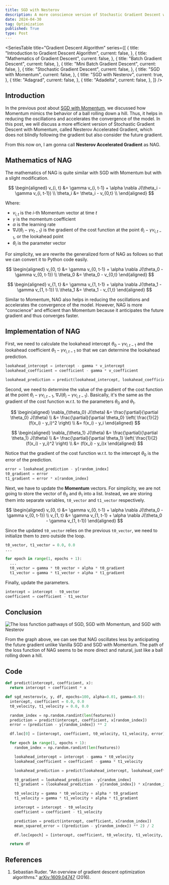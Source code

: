 ```yaml
---
title: SGD with Nesterov
description: A more conscience version of Stochastic Gradient Descent with Momentum
date: 2024-04-30
tag: Optimization
published: True
type: Post
---
```


<SeriesTable
  title="Gradient Descent Algorithm"
  series={[
    {
      title: "Introduction to Gradient Descent Algorithm",
      current: false,
    },
    {
      title: "Mathematics of Gradient Descent",
      current: false,
    },
    {
      title: "Batch Gradient Descent",
      current: false,
    },
    {
      title: "Mini Batch Gradient Descent",
      current: false,
    },
    {
      title: "Stochastic Gradient Descent",
      current: false,
    },
    {
      title: "SGD with Momentum",
      current: false,
    },
    {
      title: "SGD with Nesterov",
      current: true,
    },
    {
      title: "Adagrad",
      current: false,
    },
    {
      title: "Adadelta",
      current: false,
    },
  ]}
/>

## Introduction

In the previous post about [SGD with Momentum](/posts/sgd-with-momentum),
we discussed how Momentum mimics the behavior of a ball rolling down a hill.
Thus, it helps in reducing the oscillations and accelerates the convergence of the model.
In this post, we will discuss a more efficient version of Stochastic
Gradient Descent with Momentum, called Nesterov Accelerated Gradient,
which does not blindly following the gradient but also consider the future gradient.

From this now on, I am gonna call **Nesterov Accelerated Gradient** as NAG.

## Mathematics of NAG

The mathematics of NAG is quite similar with SGD with Momentum but with a slight modification.

$$
\begin{aligned}
  v_{i, t} &= \gamma v_{i, t-1} + \alpha \nabla J(\theta_i - \gamma v_{i, t-1}) \\
  \theta_i &= \theta_i - v_{0,t} \\
\end{aligned}
$$

Where:

- $v_{i,t}$ is the $i$-th Momentum vector at time $t$
- $\gamma$ is the momentum coefficient
- $\alpha$ is the learning rate
- $\nabla J(\theta_i - \gamma v_{t-1})$ is the gradient of the cost function at the point $\theta_i - \gamma v_{i, t-1}$, or the lookahead point
- $\theta_i$ is the parameter vector

For simplicity, we are rewrite the generalized form of NAG as follows so that we
can convert it to Python code easily.

$$
\begin{aligned}
  v_{0, t} &= \gamma v_{0, t-1} + \alpha \nabla J(\theta_0 - \gamma v_{0, t-1}) \\
  \theta_0 &= \theta_0 - v_{0,t}
\end{aligned}
$$

$$
\begin{aligned}
  v_{1, t} &= \gamma v_{1, t-1} + \alpha \nabla J(\theta_1 - \gamma v_{1, t-1}) \\
  \theta_1 &= \theta_1 - v_{1,t}
\end{aligned}
$$

Similar to Momentum, NAG also helps in reducing the oscillations and accelerates the convergence of the model.
However, NAG is more "conscience" and efficient than Momentum because it anticipates the future gradient and thus converges faster.

## Implementation of NAG

First, we need to calculate the lookahead intercept $\theta_0 - \gamma v_{i, t-1}$
and the lookahead coefficient $\theta_1 - \gamma v_{i, t-1}$
so that we can determine the lookahead prediction.

```python
lookahead_intercept = intercept - gamma * v_intercept
lookahead_coefficient = coefficient - gamma * v_coefficient

lookahead_prediction = predict(lookahead_intercept, lookahead_coefficient, x)
```

Second, we need to determine the value of the gradient of the cost function at the point
$\theta_i - \gamma v_{i, t-1}$, $\nabla J(\theta_i - \gamma v_{i, t-1})$.
Basically, it's the same as the gradient of the cost function w.r.t. to the parameters $\theta_0$ and $\theta_1$.

$$
\begin{aligned}
  \nabla_{\theta_0} J(\theta) &= \frac{\partial}{\partial \theta_0} J(\theta) \\
  &= \frac{\partial}{\partial \theta_0} \left( \frac{1}{2} (f(x_i) - y_i)^2 \right) \\
  &= f(x_i) - y_i
\end{aligned}
$$

$$
\begin{aligned}
  \nabla_{\theta_1} J(\theta) &= \frac{\partial}{\partial \theta_1} J(\theta)  \\
  &= \frac{\partial}{\partial \theta_1} \left( \frac{1}{2} (f(x_i) - y_i)^2 \right) \\
  &= (f(x_i) - y_i)x
\end{aligned}
$$

Notice that the gradient of the cost function w.r.t. to the intercept $\theta_0$ is the error of the prediction.

```python
error = lookahead_prediction - y[random_index]
t0_gradient = error
t1_gradient = error * x[random_index]
```

Next, we have to update the **Momentum** vectors.
For simplicity, we are not going to store the vector of $\theta_0$ and $\theta_1$ into a list.
Instead, we are storing them into separate variables, `t0_vector` and `t1_vector` respectively.

$$
\begin{aligned}
  v_{0, t} &= \gamma v_{0, t-1} + \alpha \nabla J(\theta_0 - \gamma v_{0, t-1}) \\
  v_{1, t} &= \gamma v_{1, t-1} + \alpha \nabla J(\theta_0 - \gamma v_{1, t-1})
\end{aligned}
$$

Since the updated `t0_vector` relies on the previous `t0_vector`, we need to initialize them to zero outside the loop.

```python
t0_vector, t1_vector = 0.0, 0.0
...

for epoch in range(1, epochs + 1):
  ...
  t0_vector = gamma * t0_vector + alpha * t0_gradient
  t1_vector = gamma * t1_vector + alpha * t1_gradient
```

Finally, update the parameters.

```python
intercept = intercept - t0_vector
coefficient = coefficient - t1_vector
```

## Conclusion

![The loss function pathways of SGD, SGD with Momentum, and SGD with Nesterov](/assets/posts/sgd-with-nesterov/pathways.png)

From the graph above, we can see that NAG oscillates less by anticipating the future gradient unlike Vanilla SGD and SGD with Momentum.
The path of the loss function of NAG seems to be more direct and natural, just like a ball rolling down a hill.

## Code

```python
def predict(intercept, coefficient, x):
  return intercept + coefficient * x

def sgd_nesterov(x, y, df, epochs=100, alpha=0.01, gamma=0.9):
  intercept, coefficient = 0.0, 0.0
  t0_velocity, t1_velocity = 0.0, 0.0

  random_index = np.random.randint(len(features))
  prediction = predict(intercept, coefficient, x[random_index])
  error = (prediction - y[random_index]) ** 2

  df.loc[0] = [intercept, coefficient, t0_velocity, t1_velocity, error]

  for epoch in range(1, epochs + 1):
    random_index = np.random.randint(len(features))

    lookahead_intercept = intercept - gamma * t0_velocity
    lookahead_coefficient = coefficient - gamma * t1_velocity

    lookahead_prediction = predict(lookahead_intercept, lookahead_coefficient, x[random_index])

    t0_gradient = lookahead_prediction - y[random_index]
    t1_gradient = (lookahead_prediction - y[random_index]) * x[random_index]

    t0_velocity = gamma * t0_velocity + alpha * t0_gradient
    t1_velocity = gamma * t1_velocity + alpha * t1_gradient

    intercept = intercept - t0_velocity
    coefficient = coefficient - t1_velocity

    prediction = predict(intercept, coefficient, x[random_index])
    mean_squared_error = ((prediction - y[random_index]) ** 2) / 2

    df.loc[epoch] = [intercept, coefficient, t0_velocity, t1_velocity, mean_squared_error]

  return df
```

## References

1. Sebastian Ruder. "An overview of gradient descent optimization algorithms." [arXiv:1609.04747](https://arxiv.org/abs/1609.04747) (2016).
